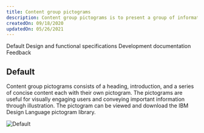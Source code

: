 ```yaml
---
title: Content group pictograms
description: Content group pictograms is to present a group of information, each with a supporting pictogram.
createdOn: 09/18/2020
updatedOn: 05/26/2021
---
```



<ComponentDescription name="Content group pictograms" type="layout" />

<AnchorLinks>

<AnchorLink>Default</AnchorLink>
<AnchorLink>Design and functional specifications</AnchorLink>
<AnchorLink>Development documentation</AnchorLink>
<AnchorLink>Feedback</AnchorLink>

</AnchorLinks>

## Default

Content group pictograms consists of a heading, introduction, and a series of concise content each with their own pictogram. The pictograms are useful for visually engaging users and conveying important information through illustration. The pictogram can be viewed and download the IBM Design Language pictogram library.

![Default](../../images/pattern/content-group-pictograms/content-group-with-pictograms.jpg)

<ComponentFooter name="Content group pictograms" type="layout" />
